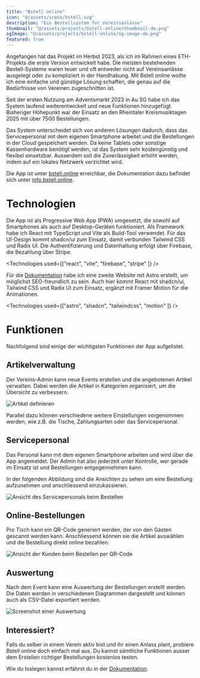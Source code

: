 ```yaml
---
title: "Bstell online"
icon: "@/assets/icons/bstell.svg"
description: "Ein Bestellsystem für Vereinsanlässe"
thumbnail: "@/assets/projects/bstell-online/thumbnail-de.png"
ogImage: "@/assets/projects/bstell-online/og-image-de.png"
featured: true
---
```


Angefangen hat das Projekt im Herbst 2023, als ich im Rahmen eines ETH-Projekts die erste Version entwickelt habe. Die meisten bestehenden Bestell-Systeme waren teuer und oft entweder nicht auf Vereinsanlässe ausgelegt oder zu kompliziert in der Handhabung. Mit Bstell online wollte ich eine einfache und günstige Lösung schaffen, die genau auf die Bedürfnisse von Vereinen zugeschnitten ist.

Seit der ersten Nutzung am Adventsmarkt 2023 in Au SG habe ich das System laufend weiterentwickelt und neue Funktionen hinzugefügt. Bisheriger Höhepunkt war der Einsatz an den Rheintaler Kreismusiktagen 2025 mit über 7500 Bestellungen.

Das System unterscheidet sich von anderen Lösungen dadurch, dass das Servicepersonal mit dem eigenen Smartphone arbeitet und die Bestellungen in der Cloud gespeichert werden. Da keine Tablets oder sonstige Kassenhardware benötigt werden, ist das System sehr kostengünstig und flexibel einsetzbar. Ausserdem soll die Zuverlässigkeit erhöht werden, indem auf ein lokales Netzwerk verzichtet wird.

Die App ist unter [bstell.online](https://bstell.online) erreichbar, die Dokumentation dazu befindet sich unter [info.bstell.online](https://info.bstell.online).

# Technologien

Die App ist als Progressive Web App (PWA) umgesetzt, die sowohl auf Smartphones als auch auf Desktop-Geräten funktioniert. Als Framework habe ich React mit TypeScript und Vite als Build-Tool verwendet. Für das UI-Design kommt shadcn/ui zum Einsatz, damit verbunden Tailwind CSS und Radix UI. Die Authentifizierung und Datenhaltung erfolgt über Firebase, die Bezahlung über Stripe.

<Technologies used={["react", "vite", "firebase", "stripe" ]} />

Für die [Dokumentation](https://info.bstell.online) habe ich eine zweite Website mit Astro erstellt, um möglichst SEO-freundlich zu sein. Auch hier kommt React mit shadcn/ui, Tailwind CSS und Radix UI zum Einsatz, ergänzt mit Framer Motion für die Animationen.

<Technologies used={["astro", "shadcn", "tailwindcss", "motion" ]} />

# Funktionen

Nachfolgend sind einige der wichtigsten Funktionen der App aufgelistet.

## Artikelverwaltung

Der Vereins-Admin kann neue Events erstellen und die angebotenen Artikel verwalten. Dabei werden die Artikel in Kategorien organisiert, um die Übersicht zu verbessern.

![Artikel definieren](@/assets/projects/bstell-online/bstell-articles.png)

Parallel dazu können verschiedene weitere Einstellungen vorgenommen werden, wie z.B. die Tische, Zahlungsarten oder das Servicepersonal.

## Servicepersonal

Das Personal kann mit dem eigenen Smartphone arbeiten und wird über die App angemeldet. Der Admin hat also jederzeit unter Kontrolle, wer gerade im Einsatz ist und Bestellungen entgegennehmen kann.

In der folgenden Abbildung sind die Ansichten zu sehen um eine Bestellung aufzunehmen und anschliessend einzukassieren.

![Ansicht des Servicepersonals beim Bestellen](@/assets/projects/bstell-online/bstell-waiter.png)

## Online-Bestellungen

Pro Tisch kann ein QR-Code generiert werden, der von den Gästen gescannt werden kann. Anschliessend können sie die Artikel auswählen und die Bestellung direkt online bezahlen.

![Ansicht der Kunden beim Bestellen per QR-Code](@/assets/projects/bstell-online/bstell-customer.png)

## Auswertung

Nach dem Event kann eine Auswertung der Bestellungen erstellt werden. Die Daten werden in verschiedenen Diagrammen dargestellt und können auch als CSV-Datei exportiert werden.

![Screenshot einer Auswertung](@/assets/projects/bstell-online/bstell-report.png)

## Interessiert?

Falls du selber in einem Verein aktiv bist und ihr einen Anlass plant, probiere Bstell online doch einfach mal aus. Du kannst sämtliche Funktionen ausser dem Erstellen richtiger Bestellungen kostenlos testen.

Wie du loslegen kannst erfährst du in der [Dokumentation](https://info.bstell.online/docs/loslegen).
